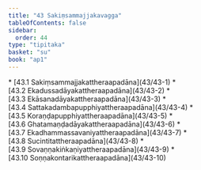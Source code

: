 ```yaml
---
title: "43 Sakiṃsammajjakavagga"
tableOfContents: false
sidebar:
  order: 44
type: "tipitaka"
basket: "su"
book: "ap1"
---
```



<DynamicBreadcrumb />



<TableOfContents book="ap1" section="43">
* [43.1 Sakiṃsammajjakattheraapadāna](43/43-1)
* [43.2 Ekadussadāyakattheraapadāna](43/43-2)
* [43.3 Ekāsanadāyakattheraapadāna](43/43-3)
* [43.4 Sattakadambapupphiyattheraapadāna](43/43-4)
* [43.5 Koraṇḍapupphiyattheraapadāna](43/43-5)
* [43.6 Ghatamaṇḍadāyakattheraapadāna](43/43-6)
* [43.7 Ekadhammassavaniyattheraapadāna](43/43-7)
* [43.8 Sucintitattheraapadāna](43/43-8)
* [43.9 Sovaṇṇakiṅkaṇiyattheraapadāna](43/43-9)
* [43.10 Soṇṇakontarikattheraapadāna](43/43-10)
</TableOfContents>